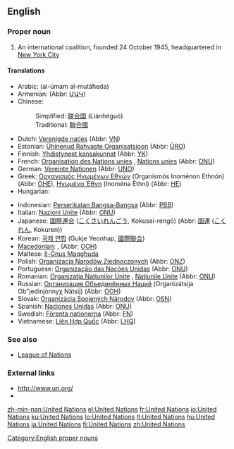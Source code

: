 ==English==
{{wikipedia}}

===Proper noun===
{{en-proper noun}}

# An international coalition, founded 24 October 1945, headquartered in [[w:New York City|New York City]]

====Translations====
{{trans-top|international coalition}}
* Arabic: {{Arab|[[الامم المتحدة]]}} (al-úmam al-mutáħeda) {{f|p}}
* Armenian: {{t-|hy|Միավորված ազգերի կազմակերպություն|tr=Miavorvaç azgeri kazmakerput’yun|sc=Armn|xs=Armenian}} (Abbr: [[ՄԱԿ]])
* Chinese:
*: Simplified: [[联合国]] (Liánhéguó)
*: Traditional: [[聯合國]]
* Dutch: [[Verenigde naties]] {{f|p}} (Abbr: [[VN]])
* Estonian: [[Ühinenud Rahvaste Organisatsioon]] (Abbr: [[ÜRO]])
* Finnish: [[Yhdistyneet kansakunnat]] (Abbr: [[YK]])
* French: [[Organisation des Nations unies]] {{f}}, [[Nations unies]] {{f|p}} (Abbr: [[ONU]])
* German: [[Vereinte Nationen]] {{f|p}} (Abbr: [[UNO]])
* Greek: [[Οργανισμός Ηνωμένων Εθνών]] (Organismós Inoménon Ethnón) {{m}} (Abbr: [[ΟΗΕ]]), [[Ηνωμένα Έθνη]] (Inoména Éthni) {{f}} (Abbr: [[ΗE]])
* Hungarian: {{t+|hu|Egyesült Nemzetek Szervezete}}
{{trans-mid}}
* Indonesian: [[Perserikatan Bangsa-Bangsa]] (Abbr: [[PBB]])
* Italian: [[Nazioni Unite]] {{f|p}} (Abbr: [[ONU#Italian|ONU]])
* Japanese: [[国際連合]] ([[こくさいれんごう]], Kokusai-rengō) (Abbr: [[国連]] ([[こくれん]], Kokuren))
* Korean: [[국제 연합]] (Gukje Yeonhap, [[國際聯合]])
* [[Macedonian]]: {{t|mk|Организација на Обединетите Нации|tr=Organizácija na Obedinétite Nácii|sc=Cyrl}}, (Abbr: [[ООН]])
* Maltese: [[Il-Ġnus Maqgħuda]]
* Polish: [[Organizacja Narodów Zjednoczonych]] {{f}} (Abbr: [[ONZ]])
* Portuguese: [[Organização das Nações Unidas]] {{f}} (Abbr: [[ONU]])
* Romanian: [[Organizaţia Naţiunilor Unite]] {{f}}, [[Naţiunile Unite]] {{f|p}} {{f}} (Abbr: [[ONU]])
* Russian: [[Организация Объединённых Наций]] (Organizátsija Ob"jedinjónnyχ Nátsij) {{f}} (Abbr: [[ООН]])
* Slovak: [[Organizácia Spojených Národov]] {{f}} (Abbr: [[OSN]])
* Spanish: [[Naciones Unidas]] {{f|p}} (Abbr: [[ONU]])
* Swedish: [[Förenta nationerna]] {{c|p}} (Abbr: [[FN]])
* Vietnamese: [[Liên Hợp Quốc]] (Abbr: [[LHQ]])
{{trans-bottom}}

===See also===
* [[League of Nations]]

===External links===
* [http://www.un.org/ http://www.un.org/]
* {{pedialite}}

[[Category:English proper nouns]]

[[zh-min-nan:United Nations]]
[[el:United Nations]]
[[fr:United Nations]]
[[io:United Nations]]
[[ku:United Nations]]
[[lo:United Nations]]
[[lt:United Nations]]
[[hu:United Nations]]
[[ja:United Nations]]
[[fi:United Nations]]
[[zh:United Nations]]
